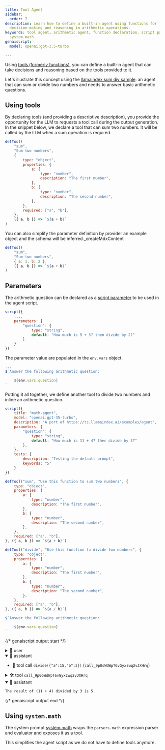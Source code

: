 ```yaml
---
title: Tool Agent
sidebar:
  order: 7
description: Learn how to define a built-in agent using functions for
  decision-making and reasoning in arithmetic operations.
keywords: tool agent, arithmetic agent, function declaration, script parameters,
  system.math
genaiscript:
  model: openai:gpt-3.5-turbo

---
```



Using [tools (formerly functions)](/genaiscript/reference/scripts/tools),
you can define a built-in agent that can take decisions
and reasoning based on the tools provided to it.

Let's illustrate this concept using the [llamaindex sum div sample](https://ts.llamaindex.ai/examples/agent):
an agent that can sum or divide two numbers and needs to answer basic arithmetic questions.

## Using tools

By declaring tools (and providing a descriptive description), you provide the opportunity
for the LLM to requests a tool call during the output generation. In the snippet below,
we declare a tool that can sum two numbers. It will be called by the LLM when a sum operation
is required.

```js "defTool"
defTool(
    "sum",
    "Sum two numbers",
    {
        type: "object",
        properties: {
            a: {
                type: "number",
                description: "The first number",
            },
            b: {
                type: "number",
                description: "The second number",
            },
        },
        required: ["a", "b"],
    },
    ({ a, b }) => `${a + b}`
)
```

You can also simplify the parameter definition by provider an example object and the schema will be inferred._createMdxContent

```js "{ a: 1, b: 2 }"
defTool(
    "sum",
    "Sum two numbers",
    { a: 1, b: 2 },
    ({ a, b }) => `${a + b}`
)
```

## Parameters

The arithmetic question can be declared as a [script parameter](/genaiscript/reference/scripts/variables) to be used in the agent script.

```js "parameters"
script({
    ...,
    parameters: {
        "question": {
            type: "string",
            default: "How much is 5 + 5? then divide by 2?"
        }
    }
})
```

The parameter value are populated in the `env.vars` object.

```js "env.vars.question"
...
$`Answer the following arithmetic question:

    ${env.vars.question}
`
```

Putting it all together, we define another tool to divide two numbers
and inline an arithmetic question.

```js wrap
script({
    title: "math-agent",
    model: "openai:gpt-35-turbo",
    description: "A port of https://ts.llamaindex.ai/examples/agent",
    parameters: {
        "question": {
            type: "string",
            default: "How much is 11 + 4? then divide by 3?"
        },
    },
    tests: {
        description: "Testing the default prompt",
        keywords: "5"
    }
})

defTool("sum", "Use this function to sum two numbers", {
    type: "object",
    properties: {
        a: {
            type: "number",
            description: "The first number",
        },
        b: {
            type: "number",
            description: "The second number",
        },
    },
    required: ["a", "b"],
}, ({ a, b }) => `${a + b}`)

defTool("divide", "Use this function to divide two numbers", {
    type: "object",
    properties: {
        a: {
            type: "number",
            description: "The first number",
        },
        b: {
            type: "number",
            description: "The second number",
        },
    },
    required: ["a", "b"],
}, ({ a, b }) => `${a / b}`)

$`Answer the following arithmetic question: 

    ${env.vars.question}
`
```

{/* genaiscript output start */}

<details>
<summary>👤 user</summary>


```markdown wrap
Answer the following arithmetic question: 

How much is 11 + 4? then divide by 3?
```


</details>


<details open>
<summary>🤖 assistant </summary>

-  📠 tool call `divide({"a":15,"b":3})` (`call_9p0oWdWpT6vGyxzwq2vJXHrq`)

</details>


<details>
<summary>🛠️ tool <code>call_9p0oWdWpT6vGyxzwq2vJXHrq</code></summary>


```json wrap
5
```


</details>


<details open>
<summary>🤖 assistant </summary>


```markdown wrap
The result of (11 + 4) divided by 3 is 5.
```


</details>

{/* genaiscript output end */}



## Using `system.math`

The system prompt [system.math](/genaiscript/reference/scripts/system#systemmath)
wraps the `parsers.math` expression parser and evaluator and exposes it as a tool.

This simplifies the agent script as we do not have to define tools anymore.

<Code
    title="math-agent.genai.mjs"
    code={mathAgentSystemSrc}
    wrap={true}
    lang="js"
/>

